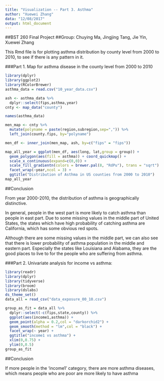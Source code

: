 ```yaml
---
title: "Visualization -- Part 3. Asthma"
author: "Xuewei Zhang"
data: "12/08/2017"
output: html_document
---
```



##BST 260 Final Project
##Group: Chuying Ma, Jingjing Tang, Jie Yin, Xuewei Zhang

This Rmd file is for plotting asthma distribution by county level from 2000 to 2010, to see if there is any pattern in it.

###Part 1. Map for asthma disease in the county level from 2000 to 2010

```r
library(dplyr)
library(ggplot2)
library(RColorBrewer)
asthma_data = read.csv("10_year_data.csv")

ash <- asthma_data %>% 
  dplyr::select(fips,asthma,year)
cnty <- map_data("county")

names(asthma_data)

men_map <- cnty %>%
  mutate(polyname = paste(region,subregion,sep=",")) %>%
  left_join(county.fips, by="polyname")

men_df <- inner_join(men_map, ash, by=c("fips" = "fips"))

map_all_year = ggplot(men_df, aes(long, lat,group = group)) + 
  geom_polygon(aes(fill = asthma)) + coord_quickmap() +
  scale_x_continuous(expand=c(0,0)) +  
  scale_fill_gradientn(colors = brewer.pal(8, "RdPu"), trans = "sqrt") +
  facet_wrap(~year,ncol = 3) +
  ggtitle("Distribution of Asthma in US counties from 2000 to 2010")
map_all_year
```

##Conclusion

From year 2000-2010, the distribution of asthma is geographically distinctive. 

In general, people in the west part is more likely to catch asthma than people in east part. Due to some missing values in the middle part of United States, the states which have high probability of catching asthma are California, which has some obvious red spots.

Although there are some missing values in the middle part, we can also see that there is lower probability of asthma population in the middle and eastern part. Especially the states like Louisiana and Alabama, they are the good places to live to for the people who are suffering from asthma.

###Part 2. Univariate analysis for income vs asthma:

```r
library(readr)
library(dplyr)
library(tidyverse)
library(broom)
library(dslabs)
ds_theme_set()
data_all = read_csv("data_exposure_00_10.csv")

group_as_fit = data_all %>%
  dplyr::select(-c(fips,state,county)) %>%
  ggplot(aes(income1,asthma)) +
  geom_point(alpha = 0.2,col = "darkorchid2") +
  geom_smooth(method = "lm",col = "black") +
  facet_wrap(~ year) +
  ggtitle("income1 vs asthma") +
  xlim(0,0.75) +
  ylim(0,0.5)
group_as_fit
```

##Conclusion

If more people in the 'income1' category, there are more asthma diseases, which means people who are poor are more likely to have asthma